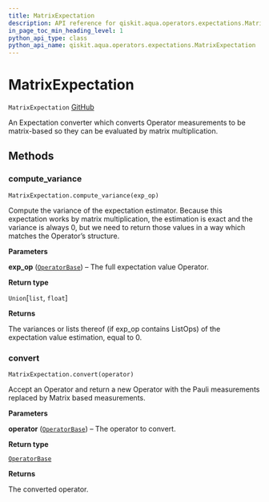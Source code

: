 ```yaml
---
title: MatrixExpectation
description: API reference for qiskit.aqua.operators.expectations.MatrixExpectation
in_page_toc_min_heading_level: 1
python_api_type: class
python_api_name: qiskit.aqua.operators.expectations.MatrixExpectation
---
```


# MatrixExpectation

<span id="qiskit.aqua.operators.expectations.MatrixExpectation" />

`MatrixExpectation` [GitHub](https://github.com/qiskit-community/qiskit-aqua/tree/stable/0.7/qiskit/aqua/operators/expectations/matrix_expectation.py "view source code")

An Expectation converter which converts Operator measurements to be matrix-based so they can be evaluated by matrix multiplication.

## Methods

### compute\_variance

<span id="qiskit.aqua.operators.expectations.MatrixExpectation.compute_variance" />

`MatrixExpectation.compute_variance(exp_op)`

Compute the variance of the expectation estimator. Because this expectation works by matrix multiplication, the estimation is exact and the variance is always 0, but we need to return those values in a way which matches the Operator’s structure.

**Parameters**

**exp\_op** ([`OperatorBase`](qiskit.aqua.operators.OperatorBase "qiskit.aqua.operators.operator_base.OperatorBase")) – The full expectation value Operator.

**Return type**

`Union`\[`list`, `float`]

**Returns**

The variances or lists thereof (if exp\_op contains ListOps) of the expectation value estimation, equal to 0.

### convert

<span id="qiskit.aqua.operators.expectations.MatrixExpectation.convert" />

`MatrixExpectation.convert(operator)`

Accept an Operator and return a new Operator with the Pauli measurements replaced by Matrix based measurements.

**Parameters**

**operator** ([`OperatorBase`](qiskit.aqua.operators.OperatorBase "qiskit.aqua.operators.operator_base.OperatorBase")) – The operator to convert.

**Return type**

[`OperatorBase`](qiskit.aqua.operators.OperatorBase "qiskit.aqua.operators.operator_base.OperatorBase")

**Returns**

The converted operator.

